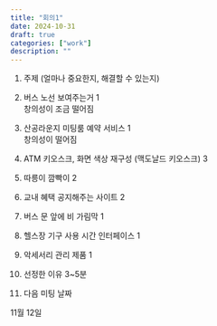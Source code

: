 ```yaml
---
title: "회의1"
date: 2024-10-31
draft: true
categories: ["work"]
description: ""
---
```


1. 주제 (얼마나 중요한지, 해결할 수 있는지)
  1. 버스 노선 보여주는거 1  
     창의성이 조금 떨어짐
  2. 산공라운지 미팅룸 예약 서비스 1  
     창의성이 떨어짐
  3. ATM 키오스크, 화면 색상 재구성 (맥도날드 키오스크) 3
  4. 따릉이 깜빡이 2
     
  5. 교내 혜택 공지해주는 사이트 2
  6. 버스 문 앞에 비 가림막 1
  7. 헬스장 기구 사용 시간 인터페이스 1
  8. 악세서리 관리 제품 1

2. 선정한 이유 3~5분
  
  
3. 다음 미팅 날짜


11월 12일
